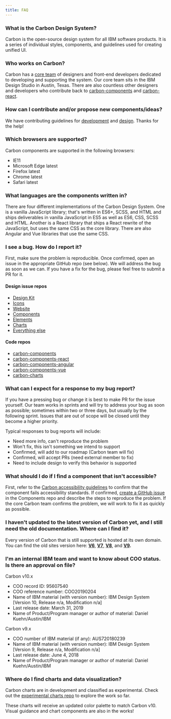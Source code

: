 ```yaml
---
title: FAQ
---
```


### What is the Carbon Design System?

Carbon is the open-source design system for all IBM software products. It is a series of individual styles, components, and guidelines used for creating unified UI.

### Who works on Carbon?

Carbon has a [core team](https://github.com/orgs/carbon-design-system/people) of designers and front-end developers dedicated to developing and supporting the system. Our core team sits in the IBM Design Studio in Austin, Texas. There are also countless other designers and developers who contribute back to [carbon-components](https://github.com/IBM/carbon-components#contributors) and [carbon-react](https://github.com/IBM/carbon-components-react#contributors).

### How can I contribute and/or propose new components/ideas?

We have contributing guidelines for [development](/contributing/developers) and [design](/contributing/designers). Thanks for the help!

### Which browsers are supported?

Carbon components are supported in the following browsers:

- IE11
- Microsoft Edge latest
- Firefox latest
- Chrome latest
- Safari latest

### What languages are the components written in?

There are four different implementations of the Carbon Design System. One is a vanilla JavaScript library; that's written in ES6+, SCSS, and HTML and ships deliverables in vanilla JavaScript in ES5 as well as ES6, CSS, SCSS and HTML. Another is a React library that ships a React rewrite of the JavaScript, but uses the same CSS as the core library. There are also Angular and Vue libraries that use the same CSS.

### I see a bug. How do I report it?

First, make sure the problem is reproducible. Once confirmed, open an issue in the appropriate GitHub repo (see below). We will address the bug as soon as we can. If you have a fix for the bug, please feel free to submit a PR for it.

#### Design issue repos

- [Design Kit](https://github.com/IBM/carbon-design-kit/issues/new)
- [Icons](https://github.com/IBM/carbon-icons/issues/new)
- [Website](https://github.com/carbon-design-system/carbon-website/issues/new/choose)
- [Components](https://github.com/IBM/carbon-components/issues/new/choose)
- [Elements](https://github.com/IBM/carbon-elements/issues/new/choose)
- [Charts](https://github.com/IBM/carbon-charts/issues/new)
- [Everything else](https://github.com/carbon-design-system/issue-tracking/issues/new)

#### Code repos

- [carbon-components](https://github.com/IBM/carbon-components/issues/new/choose)
- [carbon-components-react](https://github.com/IBM/carbon-components-react/issues/new/choose)
- [carbon-components-angular](https://github.com/IBM/carbon-components-angular/issues/new)
- [carbon-components-vue](https://github.com/carbon-design-system/carbon-components-vue/issues/new)
- [carbon-charts](https://github.com/IBM/carbon-charts/issues/new)

### What can I expect for a response to my bug report?

If you have a pressing bug or change it is best to make PR for the issue yourself. Our team works in sprints and will try to address your bug as soon as possible; sometimes within two or three days, but usually by the following sprint. Issues that are out of scope will be closed until they become a higher priority.

Typical responses to bug reports will include:

- Need more info, can't reproduce the problem
- Won't fix, this isn't something we intend to support
- Confirmed, will add to our roadmap (Carbon team will fix)
- Confirmed, will accept PRs (need external member to fix)
- Need to include design to verify this behavior is supported

### What should I do if I find a component that isn't accessible?

First, refer to the [Carbon accessibility guidelines](/guidelines/accessibility) to confirm that the component fails accessibility standards. If confirmed, [create a GitHub issue](https://github.com/IBM/carbon-components/issues/new/choose) in the Components repo and describe the steps to reproduce the problem. If the core Carbon team confirms the problem, we will work to fix it as quickly as possible.

### I haven't updated to the latest version of Carbon yet, and I still need the old documentation. Where can I find it?

Every version of Carbon that is still supported is hosted at its own domain. You can find the old sites version here:
**[V6](http://v6.carbondesignsystem.com/)**, **[V7](http://v7.carbondesignsystem.com/)**, **[V8](http://v8.carbondesignsystem.com/)**, and **[V9](http://v9.carbondesignsystem.com/).**

### I'm an internal IBM team and want to know about COO status. Is there an approval on file?

Carbon v10.x
* COO record ID: 95607540
* COO reference number: COO20190204
* Name of IBM material (with version number): IBM Design System [Version 10, Release n/a, Modification n/a]
* Last release date: March 31, 2019
* Name of Product/Program manager or author of material: Daniel Kuehn/Austin/IBM

Carbon v9.x
* COO number of IBM material (if any): AUS720180239
* Name of IBM material (with version number): IBM Design System [Version 9, Release n/a, Modification n/a]
* Last release date: June 4, 2018
* Name of Product/Program manager or author of material: Daniel Kuehn/Austin/IBM

### Where do I find charts and data visualization?

Carbon charts are in development and classified as experimental. Check out the [experimental charts repo](https://carbon-design-system.github.io/carbon-charts/?experimental=true) to explore the work so far.

These charts will receive an updated color palette to match Carbon v10. Visual guidance and chart components are also in the works!
